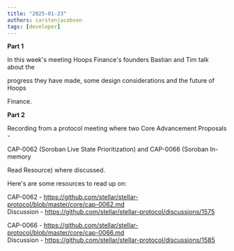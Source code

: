 ```yaml
---
title: "2025-01-23"
authors: carstenjacobsen
tags: [developer]
---
```



<YouTube ID="51SitOUZySk" />

<b>Part 1</b>

In this week's meeting Hoops Finance's founders Bastian and Tim talk about the

progress they have made, some design considerations and the future of Hoops

Finance.

<YouTube ID="JDlIL5y5bn8" />

<b>Part 2</b>

Recording from a protocol meeting where two Core Advancement Proposals -

CAP-0062 (Soroban Live State Prioritization) and CAP-0066 (Soroban In-memory

Read Resource) where discussed.

Here's are some resources to read up on:

CAP-0062 - https://github.com/stellar/stellar-protocol/blob/master/core/cap-0062.md<br /> Discussion - https://github.com/stellar/stellar-protocol/discussions/1575

CAP-0066 - https://github.com/stellar/stellar-protocol/blob/master/core/cap-0066.md<br /> Discussion - https://github.com/stellar/stellar-protocol/discussions/1585
